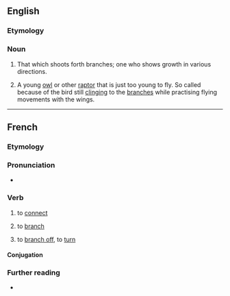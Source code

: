 ==English==

===Etymology===
{{suffix|en|branch|er}}

===Noun===
{{en-noun}}

# That which shoots forth branches; one who shows growth in various directions.
# {{lb|en|falconry}} A young [[owl]] or other [[raptor]] that is just too young to fly. So called because of the bird still [[clinging]] to the [[branches]] while practising flying movements with the wings.

----

==French==

===Etymology===
{{suffix|fr|branche|er}}

===Pronunciation===
* {{fr-IPA}}

===Verb===
{{fr-verb}}

# to [[connect]] {{q|appliance}}
# {{lb|fr|computing}} to [[branch]]
# {{lb|fr|Louisiana}} to [[branch off]], to [[turn]] {{q|of a road}}
#: {{syn|fr|fourcher}}

====Conjugation====
{{fr-conj-auto}}

===Further reading===
* {{R:TLFi}}